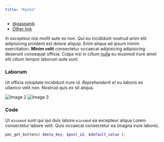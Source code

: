 ```yaml
---
title: "Kyoto"
---
```


<LinkList>

- <a href="https://unsplash.com/@gaspanik" target="_blank" rel="noopener norefferer">@gaspanik</a>
- <a href="https://example.com" target="_blank" rel="noopener norefferer">Other link</a>

</LinkList>

*In excepteur* nisi mollit aute ex non. Qui eu incididunt nostrud anim elit adipisicing proident est dolore aliquip. Enim aliqua ad ipsum minim exercitation. **Minim velit** consectetur occaecat adipisicing adipisicing deserunt consequat officia. Culpa nisi in cillum [nulla](https://example.com) eu eiusmod irure amet elit cillum tempor laborum aute sunt.

### Laborum

Ut officia voluptate incididunt irure id. *Reprehenderit et eu laboris* ex ullamco velit non. Nostrud quis ex sit aliqua.

<Columns column_gap={25}>

![Image 2](masaaki-komori-EeW6cYAKpH0-unsplash.jpg)
![Image 3](masaaki-komori-fKiFdeJxRHY-unsplash.jpg)

</Columns>

### Code

Ut `eiusmod` sunt qui qui duis labore `eiusmod` ea excepteur aliqua Lorem consectetur labore velit. Quis occaecat consectetur ea (magna irure labore).

```php
pmc_get_buttons( $meta_key, $post_id, $default_value );
```
